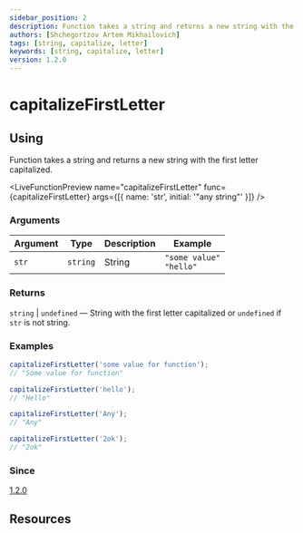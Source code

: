 ```yaml
---
sidebar_position: 2
description: Function takes a string and returns a new string with the first letter capitalized.
authors: [Shchegortzov Artem Mikhailovich]
tags: [string, capitalize, letter]
keywords: [string, capitalize, letter]
version: 1.2.0
---
```




# capitalizeFirstLetter

## Using

Function takes a string and returns a new string with the first letter capitalized.

<LiveFunctionPreview
  name="capitalizeFirstLetter"
  func={capitalizeFirstLetter}
  args={[{ name: 'str', initial: '"any string"' }]}
/>

### Arguments

| Argument | Type     | Description | Example                         |
| -------- | -------- | ----------- | ------------------------------- |
| `str`    | `string` | String      | `"some value"` <br /> `"hello"` |

### Returns

`string` | `undefined` — String with the first letter capitalized or `undefined` if `str` is not string.

### Examples

```js
capitalizeFirstLetter('some value for function');
// "Some value for function"

capitalizeFirstLetter('hello');
// "Hello"

capitalizeFirstLetter('Any');
// "Any"

capitalizeFirstLetter('2ok');
// "2ok"
```

### Since

[1.2.0](https://www.npmjs.com/package/shegit/v/1.2.0)

## Resources

<div style={{ display: 'flex', gap: 20 }}>
  <GitHubResourceButton linkPath={constants.resourceLinkPath} />
</div>
